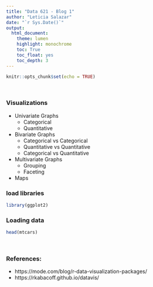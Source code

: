 ```yaml
---
title: "Data 621 - Blog 1"
author: "Leticia Salazar"
date: "`r Sys.Date()`"
output: 
  html_document:
    theme: lumen
    highlight: monochrome
    toc: True
    toc_float: yes
    toc_depth: 3
---
```


```r
knitr::opts_chunk$set(echo = TRUE)
```

$~$

### Visualizations

* Univariate Graphs
  * Categorical
  * Quantitative
* Bivariate Graphs
  * Categorical vs Categorical
  * Quantitative vs Quantitative
  * Categorical vs Quantitative
* Multivariate Graphs
  * Grouping
  * Faceting
* Maps

### load libraries
```r
library(ggplot2)
```



### Loading data
```r
head(mtcars)
```


$~$

### References:
* https://mode.com/blog/r-data-visualization-packages/
* https://rkabacoff.github.io/datavis/

